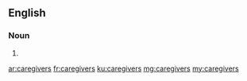 ==English==

===Noun===
{{head|en|plural}}

# {{plural of|caregiver|lang=en|nocat=1}}

[[ar:caregivers]]
[[fr:caregivers]]
[[ku:caregivers]]
[[mg:caregivers]]
[[my:caregivers]]